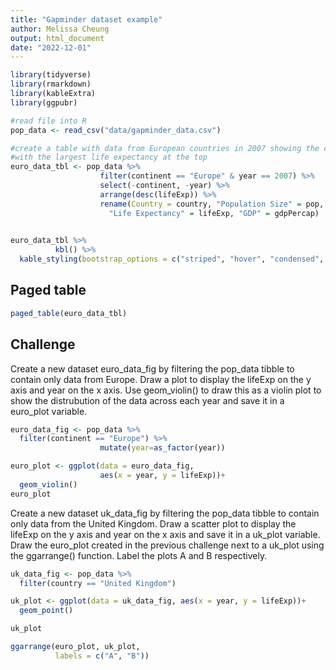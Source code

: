 ```yaml
---
title: "Gapminder dataset example"
author: Melissa Cheung
output: html_document
date: "2022-12-01"
---
```


```r
library(tidyverse)
library(rmarkdown)
library(kableExtra)
library(ggpubr)
```


```r

#read file into R
pop_data <- read_csv("data/gapminder_data.csv")

#create a table with data from European countries in 2007 showing the countries 
#with the largest life expectancy at the top 
euro_data_tbl <- pop_data %>% 
                    filter(continent == "Europe" & year == 2007) %>% 
                    select(-continent, -year) %>% 
                    arrange(desc(lifeExp)) %>% 
                    rename(Country = country, "Population Size" = pop, 
                      "Life Expectancy" = lifeExp, "GDP" = gdpPercap)
    
```

```r
euro_data_tbl %>% 
          kbl() %>%
  kable_styling(bootstrap_options = c("striped", "hover", "condensed", "responsive", full_width = F))
```

## Paged table
```r
paged_table(euro_data_tbl)
```

## Challenge
Create a new dataset euro_data_fig by filtering the pop_data tibble to contain only data from Europe. Draw a plot to display the lifeExp on the y axis and year on the x axis. Use geom_violin() to draw this as a violin plot to show the distrubution of the data across each year and save it in a euro_plot variable.

```r
euro_data_fig <- pop_data %>%
  filter(continent == "Europe") %>% 
                    mutate(year=as_factor(year))

euro_plot <- ggplot(data = euro_data_fig, 
                    aes(x = year, y = lifeExp))+
  geom_violin()
euro_plot
```

Create a new dataset uk_data_fig by filtering the pop_data tibble to contain only data from the United Kingdom. Draw a scatter plot to display the lifeExp on the y axis and year on the x axis and save it in a uk_plot variable.
Draw the euro_plot created in the previous challenge next to a uk_plot using the ggarrange() function. Label the plots A and B respectively.
```r
uk_data_fig <- pop_data %>%
  filter(country == "United Kingdom")

uk_plot <- ggplot(data = uk_data_fig, aes(x = year, y = lifeExp))+
  geom_point()

uk_plot

ggarrange(euro_plot, uk_plot,
          labels = c("A", "B"))
```










